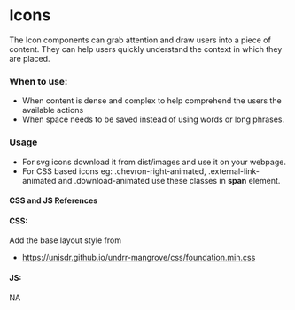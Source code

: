 
<Meta of={IconsStories} />

# Icons

The Icon components can grab attention and draw users into a piece of content. They can help users quickly understand the context in which they are placed.

### When to use:

* When content is dense and complex to help comprehend the users the available actions
* When space needs to be saved instead of using words or long phrases.

<Canvas />

### Usage

* For svg icons download it from dist/images and use it on your webpage.
* For CSS based icons eg: .chevron-right-animated, .external-link-animated and .download-animated use these classes in **span** element.

#### CSS and JS References

#### CSS:

Add the base layout style from

* https://unisdr.github.io/undrr-mangrove/css/foundation.min.css

#### JS:

NA
